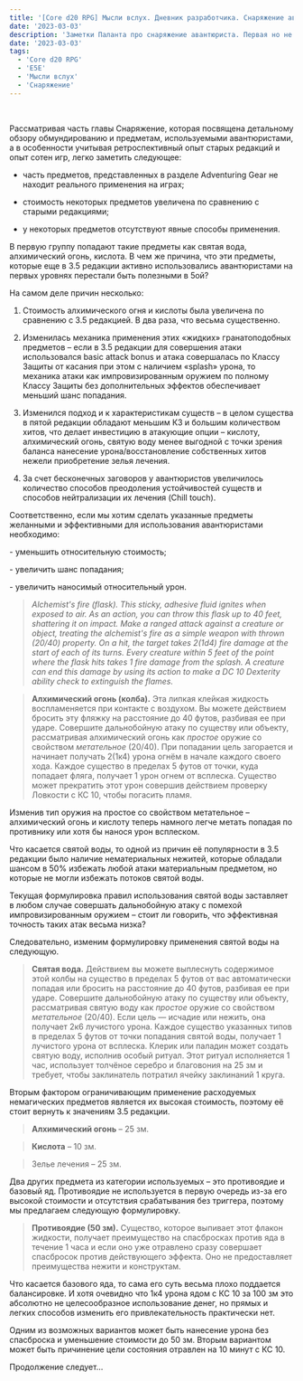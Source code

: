 ```yaml
---
title: '[Core d20 RPG] Мысли вслух. Дневник разработчика. Снаряжение авантюриста, часть 1'
date: '2023-03-03'
description: 'Заметки Паланта про снаряжение авантюриста. Первая но не последняя статья'
date: '2023-03-03'
tags: 
  - 'Core d20 RPG'
  - 'E5E'
  - 'Мысли вслух'
  - 'Снаряжение'
---
```

 

Рассматривая часть главы Снаряжение, которая посвящена детальному обзору обмундированию и предметам, используемыми авантюристами, а в особенности учитывая ретроспективный опыт старых редакций и опыт сотен игр, легко заметить следующее:

- часть предметов, представленных в разделе Adventuring Gear не находит реального применения на играх;
    
- стоимость некоторых предметов увеличена по сравнению с старыми редакциями;
    
- у некоторых предметов отсутствуют явные способы применения.
    

В первую группу попадают такие предметы как святая вода, алхимический огонь, кислота. В чем же причина, что эти предметы, которые еще в 3.5 редакции активно использовались авантюристами на первых уровнях перестали быть полезными в 5ой?

На самом деле причин несколько:

1. Стоимость алхимического огня и кислоты была увеличена по сравнению с 3.5 редакцией. В два раза, что весьма существенно.
    
2. Изменилась механика применения этих «жидких» гранатоподобных предметов – если в 3.5 редакции для совершения атаки использовался basic attack bonus и атака совершалась по Классу Защиты от касания при этом с наличием «splash» урона, то механика атаки как импровизированным оружием по полному Классу Защиты без дополнительных эффектов обеспечивает меньший шанс попадания.
    
3. Изменился подход и к характеристикам существ – в целом существа в пятой редакции обладают меньшим КЗ и большим количеством хитов, что делает инвестицию в атакующие опции – кислоту, алхимический огонь, святую воду менее выгодной с точки зрения баланса нанесение урона/восстановление собственных хитов нежели приобретение зелья лечения.
    
4. За счет бесконечных заговоров у авантюристов увеличилось количество способов преодоления устойчивостей существ и способов нейтрализации их лечения (Chill touch).
    

Соответственно, если мы хотим сделать указанные предметы желанными и эффективными для использования авантюристами необходимо:

\- уменьшить относительную стоимость;

\- увеличить шанс попадания;

\- увеличить наносимый относительный урон.

> _Alchemist's fire (flask). This sticky, adhesive fluid ignites when exposed to air. As an action, you can throw this flask up to 40 feet, shattering it on impact. Make a ranged attack against a creature or object, treating the alchemist's fire as a simple weapon with thrown (20/40) property. On a hit, the target takes 2(1d4) fire damage at the start of each of its turns. Every creature within 5 feet of the point where the flask hits takes 1 fire damage from the splash. A creature can end this damage by using its action to make a DC 10 Dexterity ability check to extinguish the flames._

> **Алхимический огонь (колба).** Эта липкая клейкая жидкость воспламеняется при контакте с воздухом. Вы можете действием бросить эту фляжку на расстояние до 40 футов, разбивая ее при ударе. Совершите дальнобойную атаку по существу или объекту, рассматривая алхимический огонь как _простое_ оружие со свойством _метательное_ (20/40). При попадании цель загорается и начинает получать 2(1к4) урона огнём в начале каждого своего хода. Каждое существо в пределах 5 футов от точки, куда попадает фляга, получает 1 урон огнем от всплеска. Существо может прекратить этот урон совершив действием проверку Ловкости с КС 10, чтобы погасить пламя.

Изменив тип оружия на простое со свойством метательное – алхимический огонь и кислоту теперь намного легче метать попадая по противнику или хотя бы нанося урон всплеском.

Что касается святой воды, то одной из причин её популярности в 3.5 редакции было наличие нематериальных нежитей, которые обладали шансом в 50% избежать любой атаки материальным предметом, но которые не могли избежать потоков святой воды.

Текущая формулировка правил использования святой воды заставляет в любом случае совершать дальнобойную атаку с помехой импровизированным оружием – стоит ли говорить, что эффективная точность таких атак весьма низка?

Следовательно, изменим формулировку применения святой воды на следующую.

> **Святая вода.** Действием вы можете выплеснуть содержимое этой колбы на существо в пределах 5 футов от вас автоматически попадая или бросить на расстояние до 40 футов, разбивая ее при ударе. Совершите дальнобойную атаку по существу или объекту, рассматривая святую воду как _простое_ оружие со свойством _метательное_ (20/40). Если цель — исчадие или нежить, она получает 2к6 лучистого урона. Каждое существо указанных типов в пределах 5 футов от точки попадания святой воды, получает 1 лучистого урона от всплеска. Клерик или паладин может создать святую воду, исполнив особый ритуал. Этот ритуал исполняется 1 час, использует толчёное серебро и благовония на 25 зм и требует, чтобы заклинатель потратил ячейку заклинаний 1 круга.

Вторым фактором ограничивающим применение расходуемых немагических предметов является их высокая стоимость, поэтому её стоит вернуть к значениям 3.5 редакции.

> **Алхимический огонь** – 25 зм.

> **Кислота** – 10 зм.

> Зелье лечения – 25 зм.

Два других предмета из категории используемых – это противоядие и базовый яд. Противоядие не используется в первую очередь из-за его высокой стоимости и отсутствия срабатывания без триггера, поэтому мы предлагаем следующую формулировку.

> **Противоядие (50 зм).** Существо, которое выпивает этот флакон жидкости, получает преимущество на спасбросках против яда в течение 1 часа и если оно уже отравлено сразу совершает спасбросок против действующего эффекта. Оно не предоставляет преимущества нежити и конструктам.

Что касается базового яда, то сама его суть весьма плохо поддается балансировке. И хотя очевидно что 1к4 урона ядом с КС 10 за 100 зм это абсолютно не целесообразное использование денег, но прямых и легких способов изменить его привлекательность практически нет.

Одним из возможных вариантов может быть нанесение урона без спасброска и уменьшение стоимости до 50 зм. Вторым вариантом может быть причинение цели состояния отравлен на 10 минут с КС 10.

Продолжение следует…
